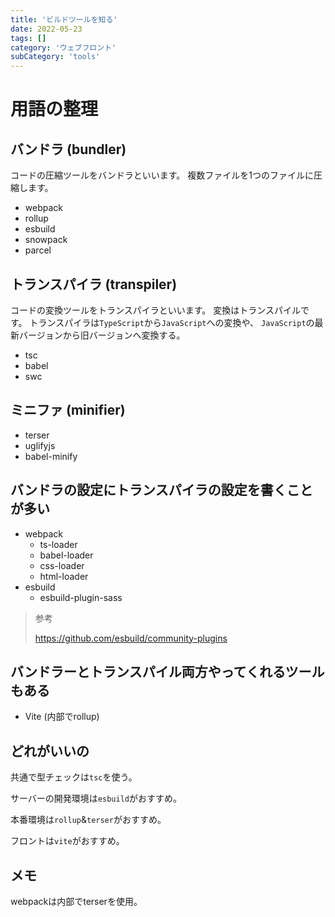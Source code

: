 ```yaml
---
title: 'ビルドツールを知る'
date: 2022-05-23
tags: []
category: 'ウェブフロント'
subCategory: 'tools'
---
```


# 用語の整理

## バンドラ (bundler)

コードの圧縮ツールをバンドラといいます。 複数ファイルを1つのファイルに圧縮します。

- webpack
- rollup
- esbuild
- snowpack
- parcel

## トランスパイラ (transpiler)

コードの変換ツールをトランスパイラといいます。 変換はトランスパイルです。 トランスパイラは`TypeScript`から`JavaScript`への変換や、
`JavaScript`の最新バージョンから旧バージョンへ変換する。

- tsc
- babel
- swc

## ミニファ (minifier)

- terser
- uglifyjs
- babel-minify

## バンドラの設定にトランスパイラの設定を書くことが多い

- webpack
  - ts-loader
  - babel-loader
  - css-loader
  - html-loader
- esbuild
  - esbuild-plugin-sass

> 参考
>
> https://github.com/esbuild/community-plugins

## バンドラーとトランスパイル両方やってくれるツールもある

- Vite (内部でrollup)

## どれがいいの

共通で型チェックは`tsc`を使う。

サーバーの開発環境は`esbuild`がおすすめ。

本番環境は`rollup`&`terser`がおすすめ。

フロントは`vite`がおすすめ。

## メモ

webpackは内部でterserを使用。
